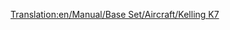 [[Translation:en/Manual/Base Set/Aircraft/Kelling K7]]

{{es/Manual/Aeronaves|Nombre=Kelling K7
|Imagen=[[File:en/Manual/Base Set/Aircraft/KellingK7.png|Kelling K7]]
|Precio=82.030 € (41.015 £)
|Velocidad=947 km/h (592 mph)
|Coste-anual=12.936 € (6,468 £)
|Diseño=2036
|Duración=25
|Capacidad=180 pasajeros y 60 sacos de correo
|
|Descripción=Avión futurista. Kelling es una empresa desconocida.
|Vida-real=Ficiticio
}}